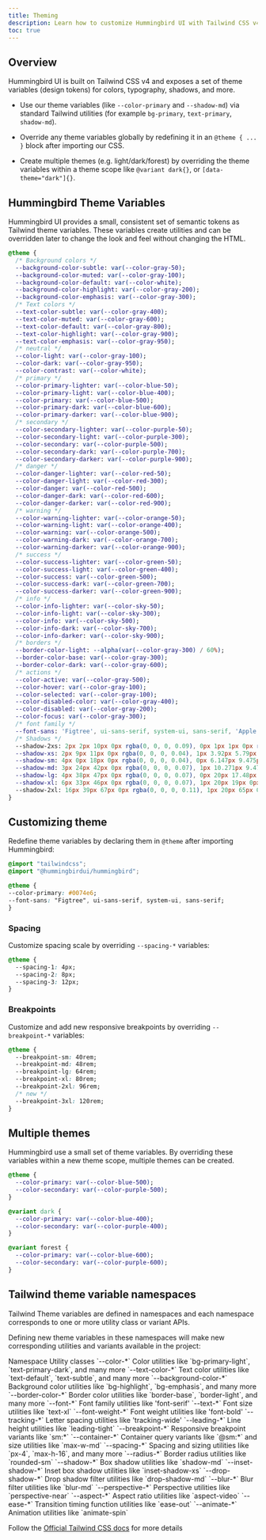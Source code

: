 ```yaml
---
title: Theming
description: Learn how to customize Hummingbird UI with Tailwind CSS v4 theme variables, override tokens, and support multiple themes and dark mode.
toc: true
---
```


## Overview

Hummingbird UI is built on Tailwind CSS v4 and exposes a set of theme variables (design tokens) for colors, typography, shadows, and more.

- Use our theme variables (like `--color-primary` and `--shadow-md`) via standard Tailwind utilities (for example `bg-primary`, `text-primary`, `shadow-md`).

- Override any theme variables globally by redefining it in an `@theme { ... }` block after importing our CSS.

- Create multiple themes (e.g. light/dark/forest) by overriding the theme variables within a theme scope like `@variant dark{}`, or `[data-theme="dark"]{}`.

## Hummingbird Theme Variables

Hummingbird UI provides a small, consistent set of semantic tokens as Tailwind theme variables. These variables create utilities and can be overridden later to change the look and feel without changing the HTML.

```sass
@theme {
  /* Background colors */
  --background-color-subtle: var(--color-gray-50);
  --background-color-muted: var(--color-gray-100);
  --background-color-default: var(--color-white);
  --background-color-highlight: var(--color-gray-200);
  --background-color-emphasis: var(--color-gray-300);
  /* Text colors */
  --text-color-subtle: var(--color-gray-400);
  --text-color-muted: var(--color-gray-600);
  --text-color-default: var(--color-gray-800);
  --text-color-highlight: var(--color-gray-900);
  --text-color-emphasis: var(--color-gray-950);
  /* neutral */
  --color-light: var(--color-gray-100);
  --color-dark: var(--color-gray-950);
  --color-contrast: var(--color-white);
  /* primary */
  --color-primary-lighter: var(--color-blue-50);
  --color-primary-light: var(--color-blue-400);
  --color-primary: var(--color-blue-500);
  --color-primary-dark: var(--color-blue-600);
  --color-primary-darker: var(--color-blue-900);
  /* secondary */
  --color-secondary-lighter: var(--color-purple-50);
  --color-secondary-light: var(--color-purple-300);
  --color-secondary: var(--color-purple-500);
  --color-secondary-dark: var(--color-purple-700);
  --color-secondary-darker: var(--color-purple-900);
  /* danger */
  --color-danger-lighter: var(--color-red-50);
  --color-danger-light: var(--color-red-300);
  --color-danger: var(--color-red-500);
  --color-danger-dark: var(--color-red-600);
  --color-danger-darker: var(--color-red-900);
  /* warning */
  --color-warning-lighter: var(--color-orange-50);
  --color-warning-light: var(--color-orange-400);
  --color-warning: var(--color-orange-500);
  --color-warning-dark: var(--color-orange-700);
  --color-warning-darker: var(--color-orange-900);
  /* success */
  --color-success-lighter: var(--color-green-50);
  --color-success-light: var(--color-green-400);
  --color-success: var(--color-green-500);
  --color-success-dark: var(--color-green-700);
  --color-success-darker: var(--color-green-900);
  /* info */
  --color-info-lighter: var(--color-sky-50);
  --color-info-light: var(--color-sky-300);
  --color-info: var(--color-sky-500);
  --color-info-dark: var(--color-sky-700);
  --color-info-darker: var(--color-sky-900);
  /* borders */
  --border-color-light: --alpha(var(--color-gray-300) / 60%);
  --border-color-base: var(--color-gray-300);
  --border-color-dark: var(--color-gray-600);
  /* actions */
  --color-active: var(--color-gray-500);
  --color-hover: var(--color-gray-100);
  --color-selected: var(--color-gray-100);
  --color-disabled-color: var(--color-gray-400);
  --color-disabled: var(--color-gray-200);
  --color-focus: var(--color-gray-300);
  /* font family */
  --font-sans: 'Figtree', ui-sans-serif, system-ui, sans-serif, 'Apple Color Emoji', 'Segoe UI Emoji', 'Segoe UI Symbol', 'Noto Color Emoji';
  /* Shadows */
  --shadow-2xs: 2px 2px 10px 0px rgba(0, 0, 0, 0.09), 0px 1px 1px 0px rgba(0, 0, 0, 0.03);
  --shadow-xs: 2px 9px 11px 0px rgba(0, 0, 0, 0.04), 1px 3.92px 5.79px 0px rgba(0, 0, 0, 0.04), 0px 1.36px 2.867px 0px rgba(0, 0, 0, 0.03), 0px 0.286px 1.134px 0px rgba(0, 0, 0, 0.02);
  --shadow-sm: 4px 0px 18px 0px rgba(0, 0, 0, 0.04), 0px 6.147px 9.475px 0px rgba(0, 0, 0, 0.03), 0px 2.258px 4.692px 0px rgba(0, 0, 0, 0.02), 0px -2.46px 3.86px 0px rgba(0, 0, 0, 0.02);
  --shadow-md: 3px 24px 42px 0px rgba(0, 0, 0, 0.07), 1px 10.271px 9.478px 0px rgba(0, 0, 0, 0.03), 0px 5.695px 3.531px 0px rgba(0, 0, 0, 0.01), 0px -1px 3.15px 0px rgba(0, 0, 0, 0.02);
  --shadow-lg: 4px 38px 47px 0px rgba(0, 0, 0, 0.07), 0px 20px 17.48px 0px rgba(0, 0, 0, 0.03), 1px 10px 10px 0px rgba(0, 0, 0, 0.01), 0px -2px 6px 0px rgba(0, 0, 0, 0.03);
  --shadow-xl: 6px 33px 46px 0px rgba(0, 0, 0, 0.07), 1px 20px 19px 0px rgba(0, 0, 0, 0.03), 2px 10px 10px x rgba(0, 0, 0, 0.01), 0px -2px 6px 0px rgba(0, 0, 0, 0.03);
  --shadow-2xl: 16px 39px 67px 0px rgba(0, 0, 0, 0.11), 1px 20px 65px 0px rgba(0, 0, 0, 0.02), 2px 10px 10px 0px rgba(0, 0, 0, 0.01), 0px -2px 6px 0px rgba(0, 0, 0, 0.03);
}
```

## Customizing theme

Redefine theme variables by declaring them in `@theme` after importing Hummingbird:

```css
@import "tailwindcss";
@import "@hummingbirdui/hummingbird";

@theme {
--color-primary: #0074e6;
--font-sans: "Figtree", ui-sans-serif, system-ui, sans-serif;
}
```

### Spacing

Customize spacing scale by overriding `--spacing-*` variables:

```css
@theme {
  --spacing-1: 4px;
  --spacing-2: 8px;
  --spacing-3: 12px;
}
```

### Breakpoints

Customize and add new responsive breakpoints by overriding `--breakpoint-*` variables:

```css
@theme {
  --breakpoint-sm: 40rem;
  --breakpoint-md: 48rem;
  --breakpoint-lg: 64rem;
  --breakpoint-xl: 80rem;
  --breakpoint-2xl: 96rem;
  /* new */
  --breakpoint-3xl: 120rem;
}
```

## Multiple themes

Hummingbird use a small set of theme variables. By overriding these variables within a new theme scope, multiple themes can be created.

```sass
@theme {
  --color-primary: var(--color-blue-500);
  --color-secondary: var(--color-purple-500);
}

@variant dark {
  --color-primary: var(--color-blue-400);
  --color-secondary: var(--color-purple-400);
}

@variant forest {
  --color-primary: var(--color-blue-600);
  --color-secondary: var(--color-purple-600);
}
```

## Tailwind theme variable namespaces

Tailwind Theme variables are defined in namespaces and each namespace corresponds to one or more utility class or variant APIs.

Defining new theme variables in these namespaces will make new corresponding utilities and variants available in the project:

<HbTable>
  <thead>
    <tr>
      <th scope="col">Namespace</th>
      <th scope="col">Utility classes</th>
    </tr>
  </thead>
  <tbody>
    <tr>
      <th scope="row">`--color-*`</th>
      <td>Color utilities like `bg-primary-light`, `text-primary-dark`, and many more</td>
    </tr>
    <tr>
      <th scope="row">`--text-color-*`</th>
      <td>Text color utilities like `text-default`, `text-subtle`, and many more</td>
    </tr>
    <tr>
      <th scope="row">`--background-color-*`</th>
      <td>Background color utilities like `bg-highlight`, `bg-emphasis`, and many more</td>
    </tr>
    <tr>
      <th scope="row">`--border-color-*`</th>
      <td>Border color utilities like `border-base`, `border-light`, and many more</td>
    </tr>
    <tr>
      <th scope="row">`--font-*`</th>
      <td>Font family utilities like 'font-serif'</td>
    </tr>
    <tr>
      <th scope="row">`--text-*`</th>
      <td>Font size utilities like `text-xl`</td>
    </tr>
    <tr>
      <th scope="row">`--font-weight-*`</th>
      <td>Font weight utilities like 'font-bold'</td>
    </tr>
    <tr>
      <th scope="row">`--tracking-*`</th>
      <td>Letter spacing utilities like 'tracking-wide'</td>
    </tr>
    <tr>
      <th scope="row">`--leading-*`</th>
      <td>Line height utilities like `leading-tight`</td>
    </tr>
    <tr>
      <th scope="row">`--breakpoint-*`</th>
      <td>Responsive breakpoint variants like `sm:*`</td>
    </tr>
    <tr>
      <th scope="row">`--container-*`</th>
      <td>Container query variants like `@sm:*` and size utilities like `max-w-md`</td>
    </tr>
    <tr>
      <th scope="row">`--spacing-*`</th>
      <td>Spacing and sizing utilities like `px-4`, `max-h-16`, and many more</td>
    </tr>
    <tr>
      <th scope="row">`--radius-*`</th>
      <td>Border radius utilities like `rounded-sm`</td>
    </tr>
    <tr>
      <th scope="row">`--shadow-*`</th>
      <td>Box shadow utilities like `shadow-md`</td>
    </tr>
    <tr>
      <th scope="row">`--inset-shadow-*`</th>
      <td>Inset box shadow utilities like `inset-shadow-xs`</td>
    </tr>
    <tr>
      <th scope="row">`--drop-shadow-*`</th>
      <td>Drop shadow filter utilities like `drop-shadow-md`</td>
    </tr>
    <tr>
      <th scope="row">`--blur-*`</th>
      <td>Blur filter utilities like `blur-md`</td>
    </tr>
    <tr>
      <th scope="row">`--perspective-*`</th>
      <td>Perspective utilities like `perspective-near`</td>
    </tr>
    <tr>
      <th scope="row">`--aspect-*`</th>
      <td>Aspect ratio utilities like `aspect-video`</td>
    </tr>
    <tr>
      <th scope="row">`--ease-*`</th>
      <td>Transition timing function utilities like `ease-out`</td>
    </tr>
    <tr>
      <th scope="row">`--animate-*`</th>
      <td>Animation utilities like `animate-spin`</td>
    </tr>
  </tbody>
</HbTable>

Follow the <a href="https://tailwindcss.com/docs/theme" target="_blank" rel="noopener noreferrer"> Official Tailwind CSS docs</a> for more details